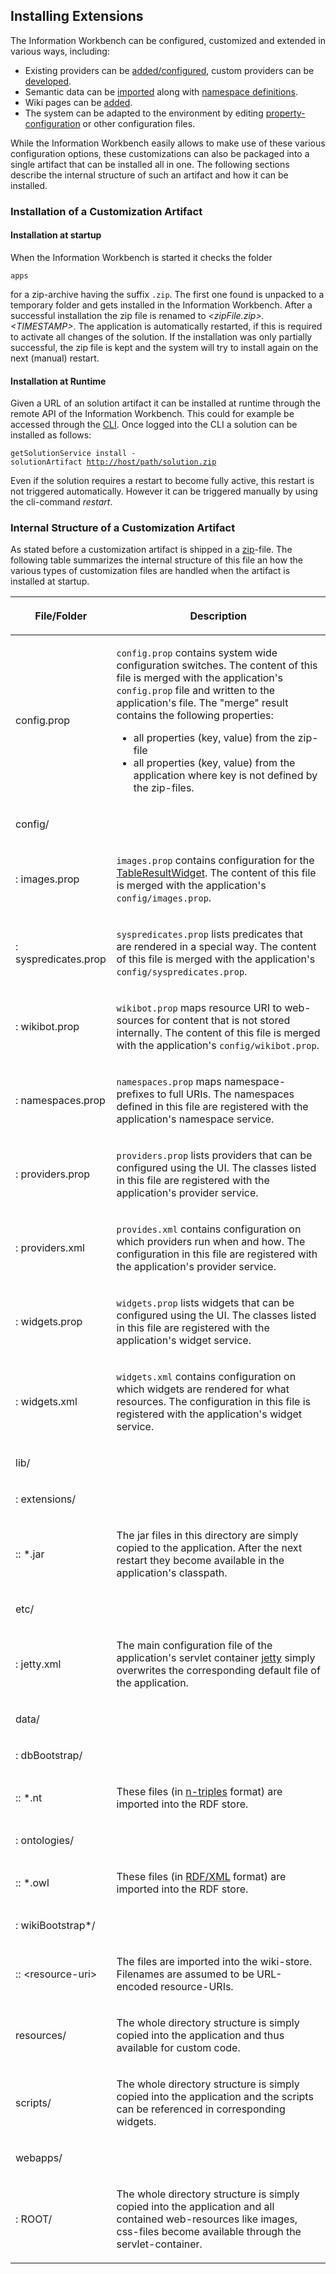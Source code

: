== Installing Extensions ==

The Information Workbench can be configured, customized and extended in various ways, including:

* Existing providers can be [[Help:Providers|added/configured]], custom providers can be [[Help:ProviderSDK|developed]].
* Semantic data can be [[Help:RDFImport|imported]] along with [[Help:GettingStarted|namespace definitions]].
* Wiki pages can be [[Help:Wiki|added]].
* The system can be adapted to the environment by editing [[Help:Installation|property-configuration]] or other configuration files.

While the Information Workbench easily allows to make use of these various configuration options, these customizations can also be packaged into a single artifact that can be installed all in one. The following sections describe the internal structure of such an artifact and how it can be installed.

=== Installation of a Customization Artifact ===

==== Installation at startup ====

When the Information Workbench is started it checks the folder

 apps

for a zip-archive having the suffix <code>.zip</code>. The first one found is unpacked to a temporary folder and gets installed in the Information Workbench. After a successful installation the zip file is renamed to ''&lt;zipFile.zip&gt;.&lt;TIMESTAMP&gt;''.  The application is automatically restarted, if this is required to activate all changes of the solution. If the installation was only partially successful, the zip file is kept and the system will try to install again on the next (manual) restart.

==== Installation at Runtime ====

Given a URL of an solution artifact it can be installed at runtime through the remote API of the Information Workbench. This could for example be accessed through the [[Help:CLI|CLI]]. Once logged into the CLI a solution can be installed as follows:

 getSolutionService install -solutionArtifact http://host/path/solution.zip
 
Even if the solution requires a restart to become fully active, this restart is not triggered automatically. However it can be triggered manually by using the cli-command ''restart''. 
 
=== Internal Structure of a Customization Artifact ===

As stated before a customization artifact is shipped in a [http://en.wikipedia.org/wiki/Zip_%28file_format%29 zip]-file. The following table summarizes the internal structure of this file an how the various types of customization files are handled when the artifact is installed at startup.

{|class="wikitable sortable"
! File/Folder !! Description
|-
| config.prop || <code>config.prop</code> contains system wide configuration switches. The content of this file is merged with the application's <code>config.prop</code> file and written to the application's file. The "merge" result contains the following properties:
* all properties (key, value) from the zip-file
* all properties (key, value) from the application where key is not defined by the zip-files.
|-
| config/ || 
|-
| : images.prop || <code>images.prop</code> contains configuration for the [[Help:TableResult|TableResultWidget]]. The content of this file is merged with the application's <code>config/images.prop</code>.
|-
| : syspredicates.prop || <code>syspredicates.prop</code> lists predicates that are rendered in a special way. The content of this file is merged with the application's <code>config/syspredicates.prop</code>.
|-
| : wikibot.prop || <code>wikibot.prop</code> maps resource URI to web-sources for content that is not stored internally. The content of this file is merged with the application's <code>config/wikibot.prop</code>.
|-
| : namespaces.prop || <code>namespaces.prop</code> maps namespace-prefixes to full URIs. The namespaces defined in this file are registered with the application's namespace service.
|-
| : providers.prop || <code>providers.prop</code> lists providers that can be configured using the UI. The classes listed in this file are registered with the application's provider service.
|-
| : providers.xml || <code>provides.xml</code> contains configuration on which providers run when and how. The configuration in this file are registered with the application's provider service.
|-
| : widgets.prop || <code>widgets.prop</code> lists widgets that can be configured using the UI. The classes listed in this file are registered with the application's widget service.
|-
| : widgets.xml || <code>widgets.xml</code> contains configuration on which widgets are rendered for what resources. The configuration in this file is registered with the application's widget service.
|-
| lib/ ||
|-
| : extensions/ ||
|-
| :: <nowiki>*</nowiki>.jar || The jar files in this directory are simply copied to the application. After the next restart they become available in the application's classpath.
|-
| etc/ ||
|-
| : jetty.xml || The main configuration file of the application's servlet container [http://jetty.codehaus.org/jetty/ jetty] simply overwrites the corresponding default file of the application.
|-
| data/ ||
|-
| : dbBootstrap/ ||
|-
| :: <nowiki>*</nowiki>.nt || These files (in [http://www.w3.org/2001/sw/RDFCore/ntriples/ n-triples] format) are imported into the RDF store.
|-
| : ontologies/ ||
|-
| :: <nowiki>*</nowiki>.owl || These files (in [http://www.w3.org/TR/REC-rdf-syntax/ RDF/XML] format) are imported into the RDF store.
|-
| : wikiBootstrap*/ ||
|-
| :: &lt;resource-uri&gt; || The files are imported into the wiki-store. Filenames are assumed to be URL-encoded resource-URIs.
|-
| resources/ || The whole directory structure is simply copied into the application and thus available for custom code.
|-
| scripts/ || The whole directory structure is simply copied into the application and the scripts can be referenced in corresponding widgets.
|-
| webapps/ ||
|-
| : ROOT/ || The whole directory structure is simply copied into the application and all contained web-resources like images, css-files become available through the servlet-container.
|}


